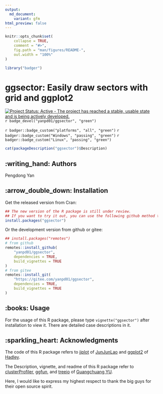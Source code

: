 ```yaml
---
output:
  md_document:
    variant: gfm
html_preview: false
---
```


<!-- README.md is generated from README.Rmd. Please edit that file -->

```r
knitr::opts_chunk$set(
    collapse = TRUE,
    comment = "#>",
    fig.path = "man/figures/README-",
    out.width = "100%"
)
```

```r
library("badger")
```

# ggsector: Easily draw sectors with grid and ggplot2

<!-- badges: start -->
[![Project Status: Active - The project has reached a stable, usable state and is being actively developed.](http://www.repostatus.org/badges/latest/active.svg)](http://www.repostatus.org/#active)
<!-- [![CRAN_Status_Badge](https://www.r-pkg.org/badges/version/ggsector)](https://cran.r-project.org/package=ggsector) -->
`r badge_devel("yanpd01/ggsector", "green")`

`r badger::badge_custom("platforms", "all", "green")`
`r badger::badge_custom("Windows", "passing", "green")`
`r badger::badge_custom("Linux", "passing", "green")`
<!-- badges: end -->

```r
cat(packageDescription("ggsector")$Description)
```

## :writing_hand: Authors

Pengdong Yan



## :arrow_double_down: Installation

Get the released version from Cran:

```r
## The new version of the R package is still under review.
## If you want to try it out, you can use the following github method to install it
install.packages("ggsector")
```

Or the development version from github or gitee:

```r
## install.packages("remotes")
# from github
remotes::install_github(
    "yanpd01/ggsector",
    dependencies = TRUE,
    build_vignettes = TRUE
)
# from gitee
remotes::install_git(
    "https://gitee.com/yanpd01/ggsector",
    dependencies = TRUE,
    build_vignettes = TRUE
)
```


##  :books: Usage

For the usage of this R package, please type `vignette("ggsector")` after installation to view it.
There are detailed case descriptions in it.


## :sparkling_heart: Acknowledgments

The code of this R package refers to [jjplot](https://github.com/junjunlab/jjPlot) of [JunJunLao](https://github.com/junjunlab) and [ggplot2](https://github.com/tidyverse/ggplot2) of [Hadley](https://github.com/hadley).

The Description, vignette, and readme of this R package refer to [clusterProfiler](https://github.com/YuLab-SMU/clusterProfiler), [ggfun](https://github.com/YuLab-SMU/ggfun), and [treeio](https://github.com/YuLab-SMU/treeio) of [Guangchuang YU](https://github.com/YuLab-SMU/).

Here, I would like to express my highest respect to thank the big guys for their open source spirit.


